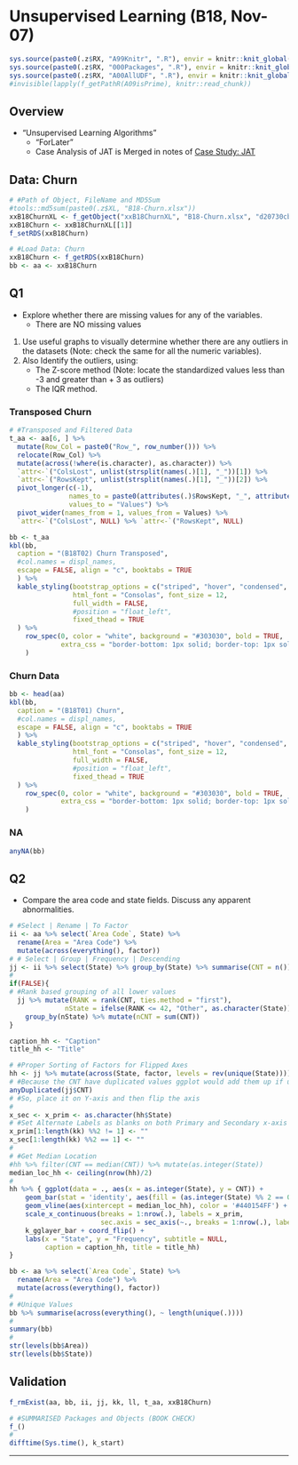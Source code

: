 # Unsupervised Learning (B18, Nov-07) {#b18}

```r
sys.source(paste0(.z$RX, "A99Knitr", ".R"), envir = knitr::knit_global())
sys.source(paste0(.z$RX, "000Packages", ".R"), envir = knitr::knit_global())
sys.source(paste0(.z$RX, "A00AllUDF", ".R"), envir = knitr::knit_global())
#invisible(lapply(f_getPathR(A09isPrime), knitr::read_chunk))
```


## Overview

- "Unsupervised Learning Algorithms"
  - "ForLater"
  - Case Analysis of JAT is Merged in notes of [Case Study: JAT](#jat-b15 "b15")

## Data: Churn

```r
# #Path of Object, FileName and MD5Sum
#tools::md5sum(paste0(.z$XL, "B18-Churn.xlsx"))
xxB18ChurnXL <- f_getObject("xxB18ChurnXL", "B18-Churn.xlsx", "d20730cb7050db29691eda7ca536c914")
xxB18Churn <- xxB18ChurnXL[[1]]
f_setRDS(xxB18Churn)
```

```r
# #Load Data: Churn
xxB18Churn <- f_getRDS(xxB18Churn)
bb <- aa <- xxB18Churn
```

## Q1 {.tabset .tabset-fade}

- Explore whether there are missing values for any of the variables.
  - There are NO missing values

1. Use useful graphs to visually determine whether there are any outliers in the datasets (Note: check the same for all the numeric variables).
1.	Also Identify the outliers, using:
    - The Z-score method (Note: locate the standardized values less than -3 and greater than + 3 as outliers)
    - The IQR method.

### Transposed Churn {.unlisted .unnumbered}

```r
# #Transposed and Filtered Data
t_aa <- aa[6, ] %>% 
  mutate(Row_Col = paste0("Row_", row_number())) %>% 
  relocate(Row_Col) %>% 
  mutate(across(!where(is.character), as.character)) %>% 
  `attr<-`("ColsLost", unlist(strsplit(names(.)[1], "_"))[1]) %>% 
  `attr<-`("RowsKept", unlist(strsplit(names(.)[1], "_"))[2]) %>% 
  pivot_longer(c(-1), 
               names_to = paste0(attributes(.)$RowsKept, "_", attributes(.)$ColsLost), 
               values_to = "Values") %>% 
  pivot_wider(names_from = 1, values_from = Values) %>% 
  `attr<-`("ColsLost", NULL) %>% `attr<-`("RowsKept", NULL)
```

```r
bb <- t_aa
kbl(bb,
  caption = "(B18T02) Churn Transposed",
  #col.names = displ_names,
  escape = FALSE, align = "c", booktabs = TRUE
  ) %>%
  kable_styling(bootstrap_options = c("striped", "hover", "condensed", "responsive"),
                html_font = "Consolas",	font_size = 12,
                full_width = FALSE,
                #position = "float_left",
                fixed_thead = TRUE
  ) %>%
	row_spec(0, color = "white", background = "#303030", bold = TRUE,
	         extra_css = "border-bottom: 1px solid; border-top: 1px solid"
	)
```

### Churn Data {.unlisted .unnumbered}

```r
bb <- head(aa)
kbl(bb,
  caption = "(B18T01) Churn",
  #col.names = displ_names,
  escape = FALSE, align = "c", booktabs = TRUE
  ) %>%
  kable_styling(bootstrap_options = c("striped", "hover", "condensed", "responsive"),
                html_font = "Consolas",	font_size = 12,
                full_width = FALSE,
                #position = "float_left",
                fixed_thead = TRUE
  ) %>%
	row_spec(0, color = "white", background = "#303030", bold = TRUE,
	         extra_css = "border-bottom: 1px solid; border-top: 1px solid"
	)
```

### NA {.unlisted .unnumbered}

```r
anyNA(bb)
```

## Q2

- Compare the area code and state fields. Discuss any apparent abnormalities.


```r
# #Select | Rename | To Factor
ii <- aa %>% select(`Area Code`, State) %>% 
  rename(Area = "Area Code") %>% 
  mutate(across(everything(), factor))
# # Select | Group | Frequency | Descending   
jj <- ii %>% select(State) %>% group_by(State) %>% summarise(CNT = n()) %>% arrange(desc(CNT))
#
if(FALSE){
# #Rank based grouping of all lower values
  jj %>% mutate(RANK = rank(CNT, ties.method = "first"), 
              nState = ifelse(RANK <= 42, "Other", as.character(State))) %>% 
    group_by(nState) %>% mutate(nCNT = sum(CNT))
}


```



```r
caption_hh <- "Caption"
title_hh <- "Title"

# #Proper Sorting of Factors for Flipped Axes
hh <- jj %>% mutate(across(State, factor, levels = rev(unique(State)))) 
# #Because the CNT have duplicated values ggplot would add them up if used on x-axis
anyDuplicated(jj$CNT)
# #So, place it on Y-axis and then flip the axis
#
x_sec <- x_prim <- as.character(hh$State)
# #Set Alternate Labels as blanks on both Primary and Secondary x-axis
x_prim[1:length(kk) %%2 != 1] <- ""
x_sec[1:length(kk) %%2 == 1] <- ""
#
# #Get Median Location
#hh %>% filter(CNT == median(CNT)) %>% mutate(as.integer(State))
median_loc_hh <- ceiling(nrow(hh)/2) 
#
hh %>% { ggplot(data = ., aes(x = as.integer(State), y = CNT)) +
    geom_bar(stat = 'identity', aes(fill = (as.integer(State) %% 2 == 0))) + 
    geom_vline(aes(xintercept = median_loc_hh), color = '#440154FF') +
    scale_x_continuous(breaks = 1:nrow(.), labels = x_prim, 
                       sec.axis = sec_axis(~., breaks = 1:nrow(.), labels = x_sec)) + 
    k_gglayer_bar + coord_flip() +
    labs(x = "State", y = "Frequency", subtitle = NULL, 
         caption = caption_hh, title = title_hh)
}
```




```r
bb <- aa %>% select(`Area Code`, State) %>% 
  rename(Area = "Area Code") %>% 
  mutate(across(everything(), factor))
#
# #Unique Values
bb %>% summarise(across(everything(), ~ length(unique(.))))
#
summary(bb)
#
str(levels(bb$Area))
str(levels(bb$State))
```



## Validation {.unlisted .unnumbered .tabset .tabset-fade}

```r
f_rmExist(aa, bb, ii, jj, kk, ll, t_aa, xxB18Churn)
```

```r
# #SUMMARISED Packages and Objects (BOOK CHECK)
f_()
#
difftime(Sys.time(), k_start)
```

****
